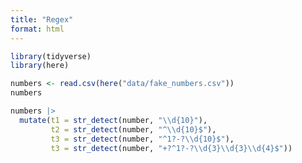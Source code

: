 ```yaml
---
title: "Regex"
format: html
---
```


```r
library(tidyverse)
library(here)
```

```r
numbers <- read.csv(here("data/fake_numbers.csv"))
numbers
```

```r
numbers |> 
  mutate(t1 = str_detect(number, "\\d{10}"),
         t2 = str_detect(number, "^\\d{10}$"),
         t3 = str_detect(number, "^1?-?\\d{10}$"),
         t3 = str_detect(number, "+?^1?-?\\d{3}\\d{3}\\d{4}$"))
```

